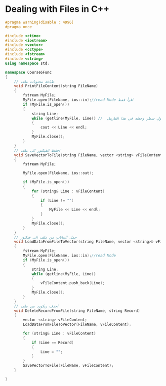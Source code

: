 # Dealing with Files in C++

```c++ copy
#pragma warning(disable : 4996)
#pragma once

#include <ctime>
#include <iostream>
#include <vector>
#include <cctype>
#include <fstream>
#include <string>
using namespace std;

namespace Course6Func
{
	// طباعة محتويات ملف
	void PrintFileContent(string FileName)
	{
		fstream MyFile;
		MyFile.open(FileName, ios::in);//read Mode اقرأ فقط 
		if (MyFile.is_open())
		{
			string Line;
			while (getline(MyFile, Line)) //  اقرأ اول سطر وحطه في هذا الفاريبل
			{
				cout << Line << endl;
			}
			MyFile.close();
		}
	}
	// احفظ الفيكتور الى ملف
	void SaveVectorToFile(string FileName, vector <string> vFileContent)
	{
		fstream MyFile;

		MyFile.open(FileName, ios::out);

		if (MyFile.is_open())
		{
			for (string& Line : vFileContent)
			{
				if (Line != "")
				{
					MyFile << Line << endl;
				}
			}
			MyFile.close();
		}
	}
	// حمل البيانات من ملف الى فيكتور
	void LoadDataFromFileToVector(string FileName, vector <string>& vFileContent)
	{
		fstream MyFile;
		MyFile.open(FileName, ios::in);//read Mode
		if (MyFile.is_open())
		{
			string Line;
			while (getline(MyFile, Line))
			{
				vFileContent.push_back(Line);
			}
			MyFile.close();
		}
	}
	// احذف ريكورد من ملف
	void DeleteRecordFromFile(string FileName, string Record)
	{
		vector <string> vFileContent;
		LoadDataFromFileToVector(FileName, vFileContent);

		for (string& Line : vFileContent)
		{
			if (Line == Record)
			{
				Line = "";
			}
		}
		SaveVectorToFile(FileName, vFileContent);
	}

}
```